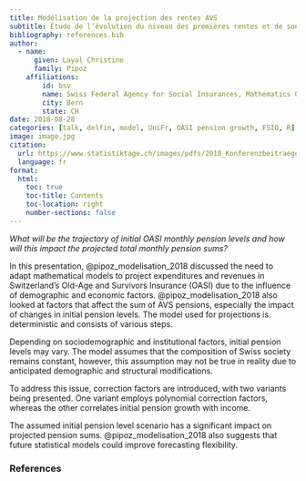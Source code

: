 ```yaml
---
title: Modélisation de la projection des rentes AVS
subtitle: Étude de l’évolution du niveau des premières rentes et de son effet sur la valeur des sommes de rentes projetées
bibliography: references.bib
author:
  - name:
      given: Layal Christine
      family: Pipoz
    affiliations:
        id: bsv
        name: Swiss Federal Agency for Social Insurances, Mathematics Group
        city: Bern
        state: CH
date: 2018-08-28
categories: [talk, delfin, model, UniFr, OASI pension growth, FSIO, R]
image: image.jpg
citation: 
  url: https://www.statistiktage.ch/images/pdfs/2018_Konferenzbeitraege/4_2D_Pipoz_handout.pdf
  language: fr
format:
  html:
    toc: true
    toc-title: Contents
    toc-location: right
    number-sections: false
---
```


*What will be the trajectory of initial OASI monthly pension levels and how will this impact the projected total monthly pension sums?*

In this presentation, @pipoz_modelisation_2018  discussed the need to adapt mathematical models to project expenditures and revenues in Switzerland's Old-Age and Survivors Insurance (OASI) due to the influence of demographic and economic factors. @pipoz_modelisation_2018 also looked at factors that affect the sum of AVS pensions, especially the impact of changes in initial pension levels. The model used for projections is deterministic and consists of various steps.

Depending on sociodemographic and institutional factors, initial pension levels may vary. The model assumes that the composition of Swiss society remains constant, however, this assumption may not be true in reality due to anticipated demographic and structural modifications.

To address this issue, correction factors are introduced, with two variants being presented. One variant employs polynomial correction factors, whereas the other correlates initial pension growth with income.

The assumed initial pension level scenario has a significant impact on projected pension sums. @pipoz_modelisation_2018  also suggests that future statistical models could improve forecasting flexibility.

### References

::: {#refs}
:::
